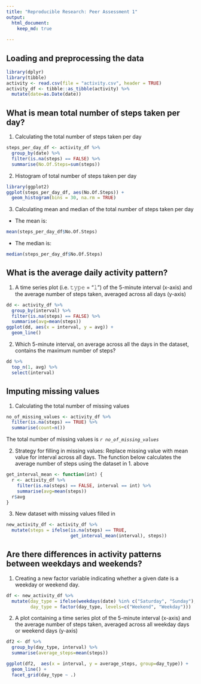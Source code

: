 ```yaml
---
title: "Reproducible Research: Peer Assessment 1"
output: 
  html_document:
    keep_md: true
    
---
```



## Loading and preprocessing the data

```r
library(dplyr)
library(tibble)
activity <- read.csv(file = "activity.csv", header = TRUE)
activity_df <- tibble::as_tibble(activity) %>%
  mutate(date=as.Date(date))
```

## What is mean total number of steps taken per day?

1. Calculating the total number of steps taken per day
```r
steps_per_day_df <- activity_df %>% 
  group_by(date) %>%
  filter(is.na(steps) == FALSE) %>%
  summarise(No.Of.Steps=sum(steps))
```

2. Histogram of total number of steps taken per day
```r
library(ggplot2)
ggplot(steps_per_day_df, aes(No.Of.Steps)) +
  geom_histogram(bins = 30, na.rm = TRUE)
```

3. Calculating mean and median of the total number of steps taken per day
- The mean is: 
```r
mean(steps_per_day_df$No.Of.Steps)
```
- The median is:
```r
median(steps_per_day_df$No.Of.Steps)
```


## What is the average daily activity pattern?
1. A time series plot (i.e. 𝚝𝚢𝚙𝚎 = "𝚕") of the 5-minute interval (x-axis) and the average number of steps taken, averaged across all days (y-axis)  
```r
dd <- activity_df %>% 
  group_by(interval) %>%
  filter(is.na(steps) == FALSE) %>%
  summarise(avg=mean(steps))
ggplot(dd, aes(x = interval, y = avg)) +
  geom_line()
```

2. Which 5-minute interval, on average across all the days in the dataset, contains the maximum number of steps?
```r
dd %>% 
  top_n(1, avg) %>%
  select(interval)
```

## Imputing missing values

1. Calculating the total number of missing values
```r
no_of_missing_values <- activity_df %>% 
  filter(is.na(steps) == TRUE) %>%
  summarise(count=n())
```

The total number of missing values is *`r no_of_missing_values`*

2. Strategy for filling in missing values: Replace missing value with mean value for interval across all days. The function below calculates the average number of steps using the dataset in 1. above
```r
get_interval_mean <- function(int) {
  r <- activity_df %>% 
    filter(is.na(steps) == FALSE, interval == int) %>%
    summarise(avg=mean(steps))
  r$avg
} 
```

3. New dataset with missing values filled in
```r
new_activity_df <- activity_df %>% 
  mutate(steps = ifelse(is.na(steps) == TRUE, 
                        get_interval_mean(interval), steps))
```
## Are there differences in activity patterns between weekdays and weekends?

1. Creating a new factor variable indicating whether a given date is a weekday or weekend day.  
```r
df <- new_activity_df %>% 
  mutate(day_type = ifelse(weekdays(date) %in% c("Saturday", "Sunday"), "Weekend", "Weekday"), 
         day_type = factor(day_type, levels=c("Weekend", "Weekday")))
```

2. A plot containing a time series plot of the 5-minute interval (x-axis) and the average number of steps taken, averaged across all weekday days or weekend days (y-axis)
```r
df2 <- df %>% 
  group_by(day_type, interval) %>%
  summarise(average_steps=mean(steps)) 

ggplot(df2,  aes(x = interval, y = average_steps, group=day_type)) +
  geom_line() +
  facet_grid(day_type ~ .)
```